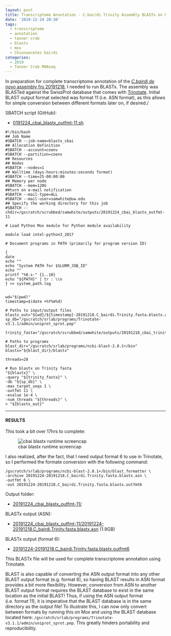 ```yaml
---
layout: post
title: Transcriptome Annotation - C.bairdi Trinity Assembly BLASTx on Mox
date: '2019-12-24 20:36'
tags:
  - transcriptome
  - annotation
  - tanner crab
  - blastx
  - mox
  - Chionoecetes bairdi
categories:
  - 2019
  - Tanner Crab RNAseq
---
```

In preparation for complete transcriptome annotation of the [_C.bairdi_ _de novo_ assembly fro 20191218](https://robertslab.github.io/sams-notebook/posts/2019-12-18-Transcriptome-Assembly---C.bairdi-Trimmed-RNAseq-Using-Trinity-on-Mox/), I needed to run BLASTx. The assembly was BLASTed against the SwissProt database that comes with [Trinotate](https://github.com/Trinotate/Trinotate.github.io/wiki). Initial BLAST output format selected was format 11 (i.e. ASN format), as this allows for simple conversion between different formats later on, if desired./

SBATCH script (GitHub):

- [0191224_cbai_blastx_outfmt-11.sh](https://github.com/RobertsLab/sams-notebook/blob/master/sbatch_scripts/20191224_cbai_blastx_outfmt-11.sh)

```shell
#!/bin/bash
## Job Name
#SBATCH --job-name=blastx_cbai
## Allocation Definition
#SBATCH --account=coenv
#SBATCH --partition=coenv
## Resources
## Nodes
#SBATCH --nodes=1
## Walltime (days-hours:minutes:seconds format)
#SBATCH --time=25-00:00:00
## Memory per node
#SBATCH --mem=120G
##turn on e-mail notification
#SBATCH --mail-type=ALL
#SBATCH --mail-user=samwhite@uw.edu
## Specify the working directory for this job
#SBATCH --chdir=/gscratch/scrubbed/samwhite/outputs/20191224_cbai_blastx_outfmt-11

# Load Python Mox module for Python module availability

module load intel-python3_2017

# Document programs in PATH (primarily for program version ID)

{
date
echo ""
echo "System PATH for $SLURM_JOB_ID"
echo ""
printf "%0.s-" {1..10}
echo "${PATH}" | tr : \\n
} >> system_path.log


wd="$(pwd)"
timestamp=$(date +%Y%m%d)

# Paths to input/output files
blastx_out="${wd}/${timestamp}-20191218.C_bairdi.Trinity.fasta.blastx.asn"
sp_db="/gscratch/srlab/programs/Trinotate-v3.1.1/admin/uniprot_sprot.pep"

trinity_fasta="/gscratch/scrubbed/samwhite/outputs/20191218_cbai_trinity_RNAseq/trinity_out_dir/20191218.C_bairdi.Trinity.fasta"

# Paths to programs
blast_dir="/gscratch/srlab/programs/ncbi-blast-2.8.1+/bin"
blastx="${blast_dir}/blastx"

threads=28

# Run blastx on Trinity fasta
"${blastx}" \
-query "${trinity_fasta}" \
-db "${sp_db}" \
-max_target_seqs 1 \
-outfmt 11 \
-evalue 1e-4 \
-num_threads "${threads}" \
> "${blastx_out}"
```
---

#### RESULTS

This took a bit over 17hrs to complete:

![cbai blastx runtime screencap](https://github.com/RobertsLab/sams-notebook/blob/master/images/screencaps/20191224_cbai_blastx_outfmt-11_runtime.png?raw=true)

I also realized, after the fact, that I need output format 6 to use in Trinotate, so I performed the formate conversion with the following command:

```shell
/gscratch/srlab/programs/ncbi-blast-2.8.1+/bin/blast_formatter \
-archive 20191224-20191218.C_bairdi.Trinity.fasta.blastx.asn \
-outfmt 6 \
-out 20191224-20191218.C_bairdi.Trinity.fasta.blastx.outfmt6
```

Output folder:

- [20191224_cbai_blastx_outfmt-11/](https://gannet.fish.washington.edu/Atumefaciens/20191224_cbai_blastx_outfmt-11/)

BLASTx output (ASN):

- [20191224_cbai_blastx_outfmt-11/20191224-20191218.C_bairdi.Trinity.fasta.blastx.asn](https://gannet.fish.washington.edu/Atumefaciens/20191224_cbai_blastx_outfmt-11/20191224-20191218.C_bairdi.Trinity.fasta.blastx.asn) (1.9GB)

BLASTx output (format 6):

- [20191224-20191218.C_bairdi.Trinity.fasta.blastx.outfmt6](https://gannet.fish.washington.edu/Atumefaciens/20191224_cbai_blastx_outfmt-11/20191224-20191218.C_bairdi.Trinity.fasta.blastx.outfmt6)

This BLASTx file will be used for complete transcriptome annotation using Trinotate.

BLAST is also capable of converting the ASN output format into any other BLAST output format (e.g. format 6), so having BLAST results in ASN format provides a bit more flexibility. However, conversion from ASN to another BLAST output format requires the BLAST database to exist in the same location as the initial BLAST! Thus, if using the ASN output format (i.e. format 11), it is imperative that the BLAST database is in the same directory as the output file! To illustrate this, I can now only convert between formats by running this on Mox and using the BLAST database located here: `/gscratch/srlab/programs/Trinotate-v3.1.1/admin/uniprot_sprot.pep`. This greatly hinders portability and reproducibility.
